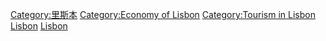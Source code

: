 {{commons}}
{{Commonscat|Transport in Lisbon}}

[[Category:里斯本|Category:里斯本]]
[[Category:Economy_of_Lisbon|Category:Economy of Lisbon]]
[[Category:Tourism_in_Lisbon|Category:Tourism in Lisbon]]
[[Category:葡萄牙交通|Lisbon]]
[[Category:Transport_by_city|Lisbon]]